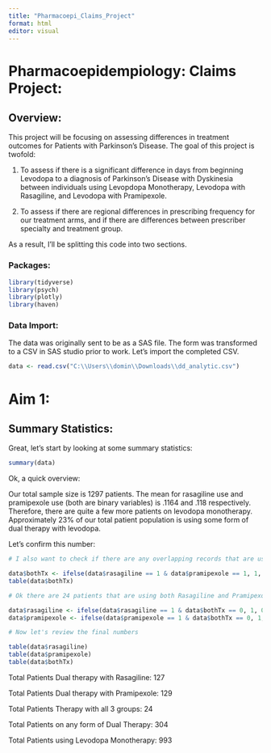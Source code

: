 ```yaml
---
title: "Pharmacoepi_Claims_Project"
format: html
editor: visual
---
```


# Pharmacoepidempiology: Claims Project:

## Overview:

This project will be focusing on assessing differences in treatment outcomes for Patients with Parkinson's Disease. The goal of this project is twofold:

1.  To assess if there is a significant difference in days from beginning Levodopa to a diagnosis of Parkinson's Disease with Dyskinesia between individuals using Levopdopa Monotherapy, Levodopa with Rasagiline, and Levodopa with Pramipexole.

2.  To assess if there are regional differences in prescribing frequency for our treatment arms, and if there are differences between prescriber specialty and treatment group.

As a result, I'll be splitting this code into two sections.

### Packages:

```r
library(tidyverse)
library(psych)
library(plotly)
library(haven)
```

### Data Import:

The data was originally sent to be as a SAS file. The form was transformed to a CSV in SAS studio prior to work. Let's import the completed CSV.

```r
data <- read.csv("C:\\Users\\domin\\Downloads\\dd_analytic.csv") 
```

# Aim 1:

## Summary Statistics:

Great, let's start by looking at some summary statistics:

```r

summary(data)
```

Ok, a quick overview:

Our total sample size is 1297 patients. The mean for rasagiline use and pramipexole use (both are binary variables) is .1164 and .118 respectively. Therefore, there are quite a few more patients on levodopa monotherapy. Approximately 23% of our total patient population is using some form of dual therapy with levodopa.

Let's confirm this number:

```r

# I also want to check if there are any overlapping records that are using both rasagiline or Pramipexole:

data$bothTx <- ifelse(data$rasagiline == 1 & data$pramipexole == 1, 1, 0)
table(data$bothTx)

# Ok there are 24 patients that are using both Rasagiline and Pramipexole. I want to alter the previous identification variables to remove these patients and only have them stored in the the BothTx variable:

data$rasagiline <- ifelse(data$rasagiline == 1 & data$bothTx == 0, 1, 0)
data$pramipexole <- ifelse(data$pramipexole == 1 & data$bothTx == 0, 1, 0)

# Now let's review the final numbers

table(data$rasagiline)
table(data$pramipexole)
table(data$bothTx)
```

Total Patients Dual therapy with Rasagiline: 127

Total Patients Dual therapy with Pramipexole: 129

Total Patients Therapy with all 3 groups: 24

Total Patients on any form of Dual Therapy: 304

Total Patients using Levodopa Monotherapy: 993

